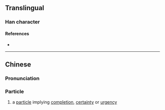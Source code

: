 {{character info/new}}
==Translingual==

===Han character===
{{Han char|rn=30|rad=口|as=17|sn=20|four=|canj=ROUD|ids=⿰口罅}}

====References====
* {{Han ref|kx=0214.151|hdz=10704.030|uh=56B9|ud=22201}}

----

==Chinese==
{{zh-forms|alt=𡅈}}

===Pronunciation===
{{zh-pron
|m=la
|c=laa3
|cat=part
}}

===Particle===
{{zh-particle}}

# {{lb|zh|Cantonese}} a [[particle]] implying [[completion]], [[certainty]] or [[urgency]]
{{attention|yue|same as 喇?}}